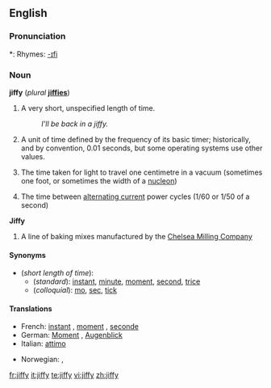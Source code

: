 ==English==

===Pronunciation===
*: Rhymes: [[Rhymes:English:-ɪfi|-ɪfi]]

===Noun===
'''jiffy''' (''plural'' '''[[jiffies]]''')

# {{colloquial}} A very short, unspecified length of time.
#: ''I'll be back in a jiffy.''
# {{computers}} A unit of time defined by the frequency of its basic timer; historically, and by convention, 0.01 seconds, but some operating systems use other values.
# {{physics}} The time taken for light to travel one centimetre in a vacuum (sometimes one foot, or sometimes the width of a [[nucleon]])
# {{electronics}} The time between [[alternating current]] power cycles (1/60 or 1/50 of a second)

'''Jiffy'''

# A line of baking mixes manufactured by the [http://www.jiffymix.com Chelsea Milling Company]

====Synonyms====
* (''short length of time''):
** (''standard''): [[instant]], [[minute]], [[moment]], [[second]], [[trice]]
** (''colloquial''): [[mo]], [[sec]], [[tick]]

====Translations====

{{trans-top|short length of time}}
* French: [[instant#French|instant]] {{m}}, [[moment#French|moment]] {{m}}, [[seconde#French|seconde]] {{f}}
* German: [[Moment]] {{m}}, [[Augenblick]] {{m}}
* Italian: [[attimo]] {{m}}
{{trans-mid}}
* Norwegian: {{t-|no|straks}}, {{t+|no|øyeblikk}}
{{trans-bottom}}

{{trans-top|in computing}}
{{trans-mid}}
{{trans-bottom}}

[[fr:jiffy]]
[[it:jiffy]]
[[te:jiffy]]
[[vi:jiffy]]
[[zh:jiffy]]